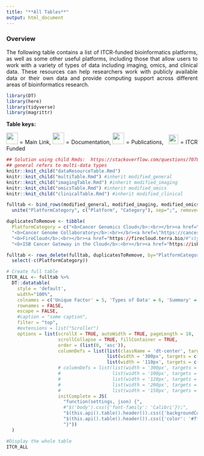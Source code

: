 ```yaml
---
title: "**All Tables**"
output: html_document
---
```


<style type="text/css">
  body{
  text-align: justify;
  text-justify: inter-word;
}
</style>

### **Overview**

The following table contains a list of ITCR-funded bioinformatics platforms, as well as some other useful platforms, including those that allow users to work with a variety of types of data including imaging, omics, and clinical data. These resources can help researchers work with publicly available data or their own data and provide computing support across different areas of bioinformatics research.


```r
library(DT)
library(here)
library(tidyverse)
library(magrittr)
```

**Table keys:**
<div title="Table keys">
<img src="resources/images/Hyperlink2.png"  height="30"> </img> = Main Link, <img src="resources/images/Documentation2.png" height="30"> </img> = Documentation, <img src="resources/images/Publication2.png" height="30"> </img> = Publications, &nbsp; <img src="ITCRLogo.png" height="25"> </img> = ITCR Funded
</div>

```r
## Solution using child Rmds:  https://stackoverflow.com/questions/70785139/accessing-objects-from-another-mardown-file
## general refers to multi-data types
knitr::knit_child("dataResourceTable.Rmd")
knitr::knit_child("multiTable.Rmd") #inherit modified_general
knitr::knit_child("imagingTable.Rmd") #inherit modified_imaging
knitr::knit_child("omicsTable.Rmd") #inherit modified_omics
knitr::knit_child("clinicalTable.Rmd") #inherit modified_clinical

fulltab <- bind_rows(modified_general, modified_imaging, modified_omics, modified_clinical) %>%
  unite("PlatformCategory", c("Platform", "Category"), sep=";", remove=FALSE)

duplicatesToRemove <- tibble(
  PlatformCategory = c("<b>Cancer Genomics Cloud</b>:<br></br><a href=\"https://www.cancergenomicscloud.org/\"style=\"color: #be3b2a\" target=\"_blank\"<div title=\"Main Link\"> </div><img src=\"resources/images/Hyperlink2.png\"  height=\"30\"> </img></a><a href=\"https://docs.cancergenomicscloud.org/docs\"style=\"color: #be3b2a\"target=\"_blank\"<div title=\"Documentation\"> </div><img src=\"resources/images/Documentation2.png\" height=\"30\"> </img></a><a href=\"https://www.cancergenomicscloud.org/collaborate\"style=\"color: #be3b2a\"target=\"_blank\"<div title=\"Publications\"> </div><img src=\"resources/images/Publication2.png\" height=\"30\"> </img></a>;General",
  "<b>Cancer Genome Collaboratory</b>:<br></br><a href=\"https://cancercollaboratory.org/\"style=\"color: #be3b2a\" target=\"_blank\"<div title=\"Main Link\"> </div><img src=\"resources/images/Hyperlink2.png\"  height=\"30\"> </img></a><a href=\"https://cancercollaboratory.org/support/user-guides\"style=\"color: #be3b2a\"target=\"_blank\"<div title=\"Documentation\"> </div><img src=\"resources/images/Documentation2.png\" height=\"30\"> </img></a><a href=\"https://cancercollaboratory.org/publications-presentations\"style=\"color: #be3b2a\"target=\"_blank\"<div title=\"Publications\"> </div><img src=\"resources/images/Publication2.png\" height=\"30\"> </img></a>;General",
  "<b>FireCloud</b>:<br></br><a href="https://firecloud.terra.bio/#"style="color: #be3b2a" target="_blank"<div title="Main Link"> </div><img src="resources/images/Hyperlink2.png"  height="30"> </img></a><a href="https://support.terra.bio/hc/en-us/categories/360001399872"style="color: #be3b2a"target="_blank"<div title="Documentation"> </div><img src="resources/images/Documentation2.png" height="30"> </img></a><a href="NA"style="color: #be3b2a"target="_blank"<div title="Publications"> </div><img src="resources/images/Publication2.png" height="30"> </img></a>;General",
  "<b>ISB Cancer Gateway in the Cloud</b>:<br></br><a href="https://isb-cgc.appspot.com/"style="color: #be3b2a" target="_blank"<div title="Main Link"> </div><img src="resources/images/Hyperlink2.png"  height="30"> </img></a><a href="https://isb-cancer-genomics-cloud.readthedocs.io/en/latest/"style="color: #be3b2a"target="_blank"<div title="Documentation"> </div><img src="resources/images/Documentation2.png" height="30"> </img></a><a href="https://isb-cgc.appspot.com/citations/"style="color: #be3b2a"target="_blank"<div title="Publications"> </div><img src="resources/images/Publication2.png" height="30"> </img></a>;General"))

fulltab <- rows_delete(fulltab, duplicatesToRemove, by="PlatformCategory") %>%
  select(-c(PlatformCategory))

```

```r
# Create full table
ITCR_ALL <- fulltab %>%
  DT::datatable(
    style = 'default',
    width="100%",
    colnames = c('Unique Factor' = 5, 'Types of Data' = 6, 'Summary' = 4),
    rownames = FALSE,
    escape = FALSE,
    #caption = "some caption",
    filter = "top",
    #extensions = list("Scroller")
    options = list(scrollX = TRUE, autoWidth = TRUE, pageLength = 10,
                   scrollCollapse = TRUE, fillContainer = TRUE,
                   order = (list(0, 'asc')),
                   columnDefs = list(list(className = 'dt-center', targets = "_all"),
                                     list(width = '300px', targets = c(3)) ,
                                     list(width = '110px', targets = c(4)) ),
                   # columnDefs = list(list(width = '300px', targets = c(2)),
                   #                   list(width = '100px', targets = c(4,5)),
                   #                   list(width = '120px', targets = c(0)),
                   #                   list(width = '200px', targets = c(3)),
                   #                   list(width = '150px', targets = "_all")),
                   initComplete = JS(
                     "function(settings, json) {",
                     #"$('body').css({'font-family': 'Calibri'});",
                     "$(this.api().table().header()).css({'backgroundColor': '#3f546f'});",
                     "$(this.api().table().header()).css({'color': '#fff'});",
                     "}"))
  )
```

```r
#Display the whole table
ITCR_ALL
```
